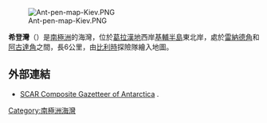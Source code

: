 {{unreferenced|time=2013-10-27T05:35:39+00:00}}
[[Image:Ant-pen-map-Kiev.PNG|thumb]]

{{coord|65|2|S|63|46|W|source:GNIS|display=title}}

'''希登灣'''（{{lang-de|Hidden Bay}}）是[[南極洲|南極洲]]的海灣，位於[[葛拉漢地|葛拉漢地]]西岸[[基輔半島|基輔半島]]東北岸，處於[[雷納德角|雷納德角]]和[[阿古達角|阿古達角]]之間，長6公里，由[[比利時|比利時]]探險隊繪入地圖。

==外部連結==
* [http://data.aad.gov.au/aadc/gaz/scar/ SCAR Composite Gazetteer of Antarctica] {{WebCite|url=https://www.webcitation.org/5ug2CfC7m?url=http://data.aad.gov.au/aadc/gaz/scar/ |date=20101202140255 |dateformat=iso }}.

{{DEFAULTSORT:Hidden Bay}}
[[Category:南極洲海灣|Category:南極洲海灣]]


{{DancoCoast-geo-stub}}